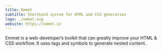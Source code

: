```yaml
---
title: Emmet
subtitle: Shorthand system for HTML and CSS generation
logo: ./emmet.svg
website: https://emmet.io
---
```


Emmet is a web-developer’s toolkit that can greatly improve your
HTML & CSS workflow. It uses tags and symbols to generate nested
content.
